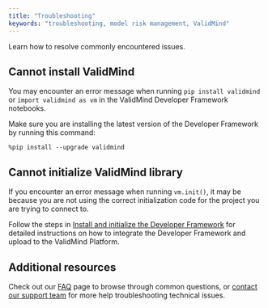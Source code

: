 ```yaml
---
title: "Troubleshooting"
keywords: "troubleshooting, model risk management, ValidMind"
---
```


Learn how to resolve commonly encountered issues.

## Cannot install ValidMind

You may encounter an error message when running `pip install validmind` or `import validmind as vm` in the ValidMind Developer Framework notebooks.

Make sure you are installing the latest version of the Developer Framework by running this command:

`%pip install --upgrade validmind`

## Cannot initialize ValidMind library

If you encounter an error message when running `vm.init()`, it may be because you are not using the correct initialization code for the project you are trying to connect to. 

Follow the steps in [Install and initialize the Developer Framework](install-and-initialize-developer-framework.qmd) for detailed instructions on how to integrate the Developer Framework and upload to the ValidMind Platform.

## Additional resources

Check out our [FAQ](faq.qmd) page to browse through common questions, or [contact our support team](support.qmd) for more help troubleshooting technical issues.
